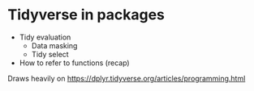# Tidyverse in packages

* Tidy evaluation
  * Data masking
  * Tidy select
* How to refer to functions (recap)

Draws heavily on <https://dplyr.tidyverse.org/articles/programming.html>

